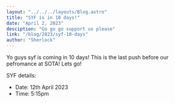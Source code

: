 ```yaml
---
layout: "../../../layouts/Blog.astro"
title: "SYF is in 10 days!"
date: "April 2, 2023"
desciption: "Go go go support us please"
link: "/blog/2023/syf-10-days"
author: "Sherlock"
---
```


Yo guys syf is coming in 10 days!  This is the last push before our pefromance at SOTA!  Lets go!

SYF details:
- Date: 12th April 2023
- Time: 5:15pm 